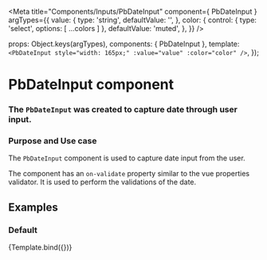 
<Meta
  title="Components/Inputs/PbDateInput"
  component={ PbDateInput }
  argTypes={{
    value: {
      type: 'string',
      defaultValue: '',
    },
    color: {
      control: { type: 'select', options: [ ...colors ] },
      defaultValue: 'muted',
    },
  }}
/>

  props: Object.keys(argTypes),
  components: { PbDateInput },
  template: `
    <PbDateInput
      style="width: 165px;"
      :value="value"
      :color="color"
    />
  `,
});

# **PbDateInput component**
### The `PbDateInput` was created to capture date through user input.

### Purpose and Use case

The `PbDateInput` component is used to capture date input from the user.

The component has an `on-validate` property similar to the vue properties validator.
It is used to perform the validations of the date.

## Examples

### Default

<Canvas>
  <Story name="Default" height="auto">
    {Template.bind({})}
  </Story>
</Canvas>
